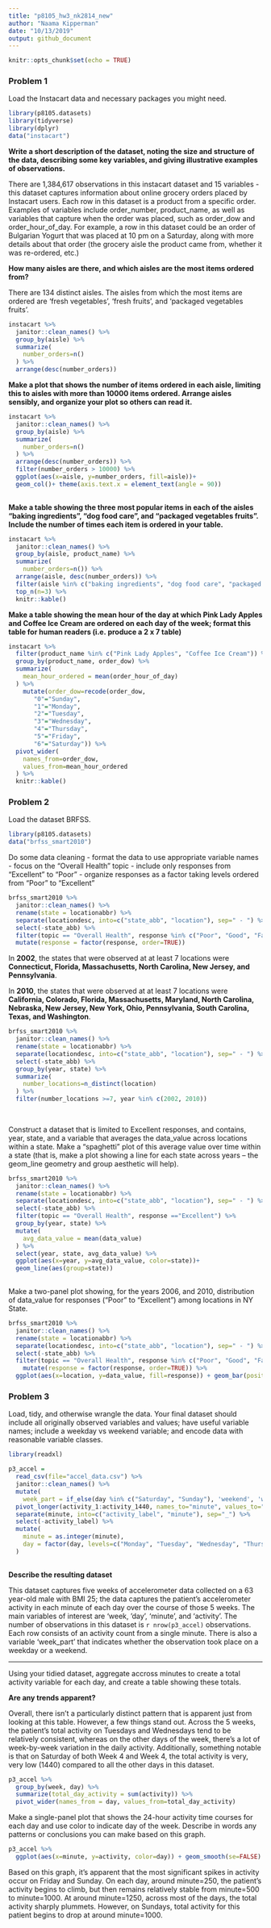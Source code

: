 ```yaml
---
title: "p8105_hw3_nk2814_new"
author: "Naama Kipperman"
date: "10/13/2019"
output: github_document
---
```


```r
knitr::opts_chunk$set(echo = TRUE)
```


### Problem 1 


Load the Instacart data and necessary packages you might need.
```r
library(p8105.datasets)
library(tidyverse)
library(dplyr)
data("instacart") 

```
**Write a short description of the dataset, noting the size and structure of the data, describing some key variables, and giving illustrative examples of observations.**

There are 1,384,617 observations in this instacart dataset and 15 variables - this dataset captures information about online grocery orders placed by Instacart users. Each row in this dataset is a product from a specific order. Examples of variables include order_number, product_name, as well as variables that capture when the order was placed, such as order_dow and order_hour_of_day. For example, a row in this dataset could be an order of Bulgarian Yogurt that was placed at 10 pm on a Saturday, along with more details about that order (the grocery aisle the product came from, whether it was re-ordered, etc.)



**How many aisles are there, and which aisles are the most items ordered from?**

There are 134 distinct aisles.
The aisles from which the most items are ordered are 'fresh vegetables', 'fresh fruits', and 'packaged vegetables fruits'.

```r

instacart %>% 
  janitor::clean_names() %>% 
  group_by(aisle) %>%
  summarize(
    number_orders=n()
  ) %>% 
  arrange(desc(number_orders))

```

**Make a plot that shows the number of items ordered in each aisle, limiting this to aisles with more than 10000 items ordered. Arrange aisles sensibly, and organize your plot so others can read it.**

```r

instacart %>% 
  janitor::clean_names() %>% 
  group_by(aisle) %>% 
  summarize(
    number_orders=n()
  ) %>% 
  arrange(desc(number_orders)) %>% 
  filter(number_orders > 10000) %>% 
  ggplot(aes(x=aisle, y=number_orders, fill=aisle))+
  geom_col()+ theme(axis.text.x = element_text(angle = 90))
  

```



**Make a table showing the three most popular items in each of the aisles “baking ingredients”, “dog food care”, and “packaged vegetables fruits”. Include the number of times each item is ordered in your table.**

```r
instacart %>% 
  janitor::clean_names() %>% 
  group_by(aisle, product_name) %>% 
  summarize(
    number_orders=n()) %>% 
  arrange(aisle, desc(number_orders)) %>% 
  filter(aisle %in% c("baking ingredients", "dog food care", "packaged vegetables fruits")) %>% 
  top_n(n=3) %>% 
  knitr::kable()
```


**Make a table showing the mean hour of the day at which Pink Lady Apples and Coffee Ice Cream are ordered on each day of the week; format this table for human readers (i.e. produce a 2 x 7 table)**

```r

instacart %>% 
  filter(product_name %in% c("Pink Lady Apples", "Coffee Ice Cream")) %>%
  group_by(product_name, order_dow) %>% 
  summarize(
    mean_hour_ordered = mean(order_hour_of_day)
  ) %>% 
    mutate(order_dow=recode(order_dow,
       "0"="Sunday",
       "1"="Monday",
       "2"="Tuesday",
       "3"="Wednesday",
       "4"="Thursday",
       "5"="Friday",
       "6"="Saturday")) %>% 
  pivot_wider(
    names_from=order_dow,
    values_from=mean_hour_ordered
  ) %>% 
  knitr::kable()

```




### Problem 2

Load the dataset BRFSS.

```r
library(p8105.datasets)
data("brfss_smart2010")
```

Do some data cleaning 
- format the data to use appropriate variable names
- focus on the “Overall Health” topic
- include only responses from “Excellent” to “Poor”
- organize responses as a factor taking levels ordered from “Poor” to “Excellent”
```r

brfss_smart2010 %>% 
  janitor::clean_names() %>% 
  rename(state = locationabbr) %>% 
  separate(locationdesc, into=c("state_abb", "location"), sep=" - ") %>% 
  select(-state_abb) %>% 
  filter(topic == "Overall Health", response %in% c("Poor", "Good", "Fair", "Excellent")) %>% 
  mutate(response = factor(response, order=TRUE)) 


```

In **2002**, the states that were observed at at least 7 locations were  **Connecticut, Florida, Massachusetts, North Carolina, New Jersey, and Pennsylvania**.

In **2010**, the states that were observed at at least 7 locations were **California, Colorado, Florida, Massachusetts, Maryland, North Carolina, Nebraska, New Jersey, New York, Ohio, Pennsylvania, South Carolina, Texas, and Washington**. 

```r

brfss_smart2010 %>% 
  janitor::clean_names() %>% 
  rename(state = locationabbr) %>% 
  separate(locationdesc, into=c("state_abb", "location"), sep=" - ") %>% 
  select(-state_abb) %>%
  group_by(year, state) %>%
  summarize(
    number_locations=n_distinct(location)
  ) %>% 
  filter(number_locations >=7, year %in% c(2002, 2010))
  
  

```

Construct a dataset that is limited to Excellent responses, and contains, year, state, and a variable that averages the data_value across locations within a state. Make a “spaghetti” plot of this average value over time within a state (that is, make a plot showing a line for each state across years – the geom_line geometry and group aesthetic will help).

```r
brfss_smart2010 %>% 
  janitor::clean_names() %>% 
  rename(state = locationabbr) %>% 
  separate(locationdesc, into=c("state_abb", "location"), sep=" - ") %>%
  select(-state_abb) %>% 
  filter(topic == "Overall Health", response =="Excellent") %>% 
  group_by(year, state) %>% 
  mutate(
    avg_data_value = mean(data_value)
  ) %>% 
  select(year, state, avg_data_value) %>% 
  ggplot(aes(x=year, y=avg_data_value, color=state))+
  geom_line(aes(group=state))
  

```

Make a two-panel plot showing, for the years 2006, and 2010, distribution of data_value for responses (“Poor” to “Excellent”) among locations in NY State.

```r
brfss_smart2010 %>% 
  janitor::clean_names() %>% 
  rename(state = locationabbr) %>% 
  separate(locationdesc, into=c("state_abb", "location"), sep=" - ") %>%
  select(-state_abb) %>% 
  filter(topic == "Overall Health", response %in% c("Poor", "Good", "Fair", "Excellent"), year %in% c(2006, 2010), state=="NY") %>% 
    mutate(response = factor(response, order=TRUE)) %>% 
  ggplot(aes(x=location, y=data_value, fill=response)) + geom_bar(position = "dodge", stat="identity") + theme(axis.text.x = element_text(angle = 90)) + facet_grid(year~.)


```

### Problem 3

Load, tidy, and otherwise wrangle the data. Your final dataset should include all originally observed variables and values; have useful variable names; include a weekday vs weekend variable; and encode data with reasonable variable classes. 

```r

library(readxl)

p3_accel =
  read_csv(file="accel_data.csv") %>% 
  janitor::clean_names() %>% 
  mutate(
    week_part = if_else(day %in% c("Saturday", "Sunday"), 'weekend', 'weekday')) %>% 
  pivot_longer(activity_1:activity_1440, names_to="minute", values_to="activity") %>% 
  separate(minute, into=c("activity_label", "minute"), sep="_") %>% 
  select(-activity_label) %>% 
  mutate(
    minute = as.integer(minute),
    day = factor(day, levels=c("Monday", "Tuesday", "Wednesday", "Thursday", "Friday", "Saturday", "Sunday"), order=TRUE)
  ) 
  

```
**Describe the resulting dataset**


This dataset captures five weeks of accelerometer data collected on a 63 year-old male with BMI 25; the data captures the patient's accelerometer activity in each minute of each day over the course of those 5 weeks. The main variables of interest are 'week, 'day', 'minute', and 'activity'. The number of observations in this dataset is `r nrow(p3_accel) ` observations. Each row consists of an activity count from a single minute. There is also a variable 'week_part' that indicates whether the observation took place on a weekday or a weekend. 


--------------

Using your tidied dataset, aggregate accross minutes to create a total activity variable for each day, and create a table showing these totals. 

**Are any trends apparent?**

Overall, there isn't a particularly distinct pattern that is apparent just from looking at this table. However, a few things stand out. Across the 5 weeks, the patient's total activity on Tuesdays and Wednesdays tend to be relatively consistent, whereas on the other days of the week, there's a lot of week-by-week variation in the daily activity. Additionally, something notable is that on Saturday of both Week 4 and Week 4, the total activity is very, very low (1440) compared to all the other days in this dataset. 



```r

p3_accel %>% 
  group_by(week, day) %>% 
  summarize(total_day_activity = sum(activity)) %>% 
  pivot_wider(names_from = day, values_from=total_day_activity)


```

Make a single-panel plot that shows the 24-hour activity time courses for each day and use color to indicate day of the week. Describe in words any patterns or conclusions you can make based on this graph.

```r

p3_accel %>% 
  ggplot(aes(x=minute, y=activity, color=day)) + geom_smooth(se=FALSE)
```

Based on this graph, it's apparent that the most significant spikes in activity occur on Friday and Sunday. On each day, around minute=250, the patient's activity begins to climb, but then remains relatively stable from minute=500 to minute=1000. At around minute=1250, across most of the days, the total activity sharply plummets. However, on Sundays, total activity for this patient begins to drop at around minute=1000. 



